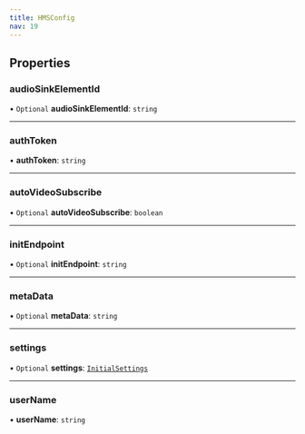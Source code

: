 ```yaml
---
title: HMSConfig
nav: 19
---
```


## Properties

### audioSinkElementId

• `Optional` **audioSinkElementId**: `string`

---

### authToken

• **authToken**: `string`

---

### autoVideoSubscribe

• `Optional` **autoVideoSubscribe**: `boolean`

---

### initEndpoint

• `Optional` **initEndpoint**: `string`

---

### metaData

• `Optional` **metaData**: `string`

---

### settings

• `Optional` **settings**: [`InitialSettings`](/js-docs/interfaces/initialsettings)

---

### userName

• **userName**: `string`
